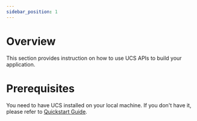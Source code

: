 ```yaml
---
sidebar_position: 1
---
```


# Overview

This section provides instruction on how to use UCS APIs to build your application.

# Prerequisites

You need to have UCS installed on your local machine. If you don't have it, please refer to
[Quickstart Guide](/docs/modules/ucs/quickstart/overview.mdx).


